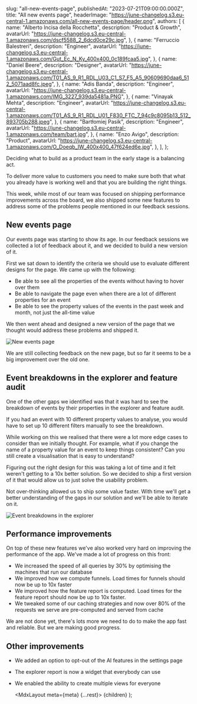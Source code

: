 
  slug: "all-new-events-page",
  publishedAt: "2023-07-21T09:00:00.000Z",
  title: "All new events page",
  headerImage:
    "https://june-changelog.s3.eu-central-1.amazonaws.com/all-new-events-page/header.png",
  authors: [
    {
      name: "Alberto Incisa della Rocchetta",
      description: "Product & Growth",
      avatarUrl: "https://june-changelog.s3.eu-central-1.amazonaws.com/dscf5588_2_6dcd0ce29c.jpg",
    },
    {
      name: "Ferruccio Balestreri",
      description: "Engineer",
      avatarUrl:
        "https://june-changelog.s3.eu-central-1.amazonaws.com/Gut_Ec_N_Ky_400x400_0c189fcaa5.jpg",
    },
    {
      name: "Daniel Beere",
      description: "Designer",
      avatarUrl:
        "https://june-changelog.s3.eu-central-1.amazonaws.com/T01_AS_9_R1_RDL_U03_C1_S7_F5_A5_90609690daa6_512_5071aad8fc.jpeg",
    },
    {
      name: "Adis Banda",
      description: "Engineer",
      avatarUrl: "https://june-changelog.s3.eu-central-1.amazonaws.com/IMG_3227_939da5481a.PNG",
    },
    {
      name: "Vinayak Mehta",
      description: "Engineer",
      avatarUrl:
        "https://june-changelog.s3.eu-central-1.amazonaws.com/T01_AS_9_R1_RDL_U01_F830_FTC_7_94c9c8095b13_512_893705b288.jpeg",
    },
    {
      name: "Bartłomiej Pasik",
      description: "Engineer",
      avatarUrl: "https://june-changelog.s3.eu-central-1.amazonaws.com/team/bart.jpg",
    },
    {
      name: "Enzo Avigo",
      description: "Product",
      avatarUrl:
        "https://june-changelog.s3.eu-central-1.amazonaws.com/O_Doeqb_IW_400x400_47f624ed6e.jpg",
    },
  ],
};

Deciding what to build as a product team in the early stage is a balancing act.

To deliver more value to customers you need to make sure both that what you already have is working well and that you are building the right things.

This week, while most of our team was focused on shipping performance improvements across the board, we also shipped some new features to address some of the problems people mentioned in our feedback sessions.

## New events page

Our events page was starting to show its age. In our feedback sessions we collected a lot of feedback about it, and we decided to build a new version of it.

First we sat down to identify the criteria we should use to evaluate different designs for the page. We came up with the following:

- Be able to see all the properties of the events without having to hover over them
- Be able to navigate the page even when there are a lot of different properties for an event
- Be able to see the property values of the events in the past week and month, not just the all-time value

We then went ahead and designed a new version of the page that we thought would address these problems and shipped it.

![New events page](https://june-changelog.s3.eu-central-1.amazonaws.com/all-new-events-page/event-page-demo.gif)

We are still collecting feedback on the new page, but so far it seems to be a big improvement over the old one.

## Event breakdowns in the explorer and feature audit

One of the other gaps we identified was that it was hard to see the breakdown of events by their properties in the explorer and feature audit.

If you had an event with 10 different property values to analyse, you would have to set up 10 different filters manually to see the breakdown.

While working on this we realised that there were a lot more edge cases to consider than we initially thought. For example, what if you change the name of a property value for an event to keep things consistent? Can you still create a visualisation that is easy to understand?

Figuring out the right design for this was taking a lot of time and it felt weren't getting to a 10x better solution. So we decided to ship a first version of it that would allow us to just solve the usability problem.

Not over-thinking allowed us to ship some value faster. With time we'll get a better understanding of the gaps in our solution and we'll be able to iterate on it.

![Event breakdowns in the explorer](https://june-changelog.s3.eu-central-1.amazonaws.com/all-new-events-page/breakdown.gif)

## Performance improvements

On top of these new features we've also worked very hard on improving the performance of the app. We've made a lot of progress on this front:

- We increased the speed of all queries by 30% by optimising the machines that run our database
- We improved how we compute funnels. Load times for funnels should now be up to 10x faster
- We improved how the feature report is computed. Load times for the feature report should now be up to 10x faster.
- We tweaked some of our caching strategies and now over 80% of the requests we serve are pre-computed and served from cache

We are not done yet, there's lots more we need to do to make the app fast and reliable. But we are making good progress.

## Other improvements

- We added an option to opt-out of the AI features in the settings page
- The explorer report is now a widget that everybody can use
- We enabled the ability to create multiple views for everyone

  <MdxLayout meta={meta} {...rest}>
    {children}
  </MdxLayout>
);
